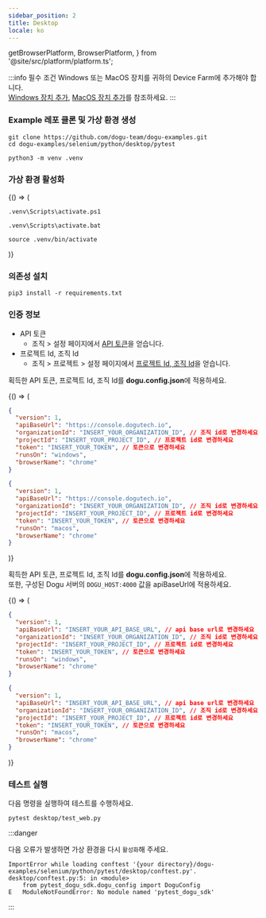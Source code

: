 ```yaml
---
sidebar_position: 2
title: Desktop
locale: ko
---
```


  getBrowserPlatform,
  BrowserPlatform,
} from '@site/src/platform/platform.ts';

:::info 필수 조건
Windows 또는 MacOS 장치를 귀하의 Device Farm에 추가해야 합니다.  
[Windows 장치 추가](/get-started/tutorials/device-farm/device/windows), [MacOS 장치 추가](/get-started/tutorials/device-farm/device/macos)를 참조하세요.
:::

### Example 레포 클론 및 가상 환경 생성

```shell
git clone https://github.com/dogu-team/dogu-examples.git
cd dogu-examples/selenium/python/desktop/pytest

python3 -m venv .venv
```

### 가상 환경 활성화

<BrowserOnly>
{() => (
<Tabs groupId="os" defaultValue={getBrowserPlatform('windows')}>
<TabItem value="windows" label="Windows Powershell" default>

```shell
.venv\Scripts\activate.ps1
```

</TabItem>
<TabItem value="windows-cmd" label="Windows Cmd">

```shell
.venv\Scripts\activate.bat
```

</TabItem>
<TabItem value="macos" label="MacOS/Linux">

```shell
source .venv/bin/activate
```

</TabItem>
</Tabs>
)}
</BrowserOnly>

### 의존성 설치

```shell
pip3 install -r requirements.txt
```

<Tabs groupId="target" defaultValue="chrome" queryString>
<TabItem value="chrome" label="Chrome">

### 인증 정보

- API 토큰
  - 조직 > 설정 페이지에서 [API 토큰](/management/organization/settings#api-token)을 얻습니다.
- 프로젝트 Id, 조직 Id
  - 조직 > 프로젝트 > 설정 페이지에서 [프로젝트 Id, 조직 Id](/management/project/settings#project-id)을 얻습니다.

<Tabs groupId="service" defaultValue="cloud" queryString>
<TabItem value="cloud" label="Cloud" default>

획득한 API 토큰, 프로젝트 Id, 조직 Id를 **dogu.config.json**에 적용하세요.

<BrowserOnly>
{() => (
<Tabs groupId="os" defaultValue={getBrowserPlatform('windows')}>
<TabItem value="windows" label="Windows" default>

```json
{
  "version": 1,
  "apiBaseUrl": "https://console.dogutech.io",
  "organizationId": "INSERT_YOUR_ORGANIZATION_ID", // 조직 id로 변경하세요
  "projectId": "INSERT_YOUR_PROJECT_ID", // 프로젝트 id로 변경하세요
  "token": "INSERT_YOUR_TOKEN", // 토큰으로 변경하세요
  "runsOn": "windows",
  "browserName": "chrome"
}
```

</TabItem>
<TabItem value="macos" label="MacOS">

```json
{
  "version": 1,
  "apiBaseUrl": "https://console.dogutech.io",
  "organizationId": "INSERT_YOUR_ORGANIZATION_ID", // 조직 id로 변경하세요
  "projectId": "INSERT_YOUR_PROJECT_ID", // 프로젝트 id로 변경하세요
  "token": "INSERT_YOUR_TOKEN", // 토큰으로 변경하세요
  "runsOn": "macos",
  "browserName": "chrome"
}
```

</TabItem>
</Tabs>
)}
</BrowserOnly>

</TabItem>
    
<TabItem value="self-hosted" label="Self-Hosted">

획득한 API 토큰, 프로젝트 Id, 조직 Id를 **dogu.config.json**에 적용하세요.  
또한, 구성된 Dogu 서버의 `DOGU_HOST:4000` 값을 apiBaseUrl에 적용하세요.

<BrowserOnly>
{() => (
<Tabs groupId="os" defaultValue={getBrowserPlatform('windows')}>
<TabItem value="windows" label="Windows" default>

```json
{
  "version": 1,
  "apiBaseUrl": "INSERT_YOUR_API_BASE_URL", // api base url로 변경하세요
  "organizationId": "INSERT_YOUR_ORGANIZATION_ID", // 조직 id로 변경하세요
  "projectId": "INSERT_YOUR_PROJECT_ID", // 프로젝트 id로 변경하세요
  "token": "INSERT_YOUR_TOKEN", // 토큰으로 변경하세요
  "runsOn": "windows",
  "browserName": "chrome"
}
```

</TabItem>
<TabItem value="macos" label="MacOS">

```json
{
  "version": 1,
  "apiBaseUrl": "INSERT_YOUR_API_BASE_URL", // api base url로 변경하세요
  "organizationId": "INSERT_YOUR_ORGANIZATION_ID", // 조직 id로 변경하세요
  "projectId": "INSERT_YOUR_PROJECT_ID", // 프로젝트 id로 변경하세요
  "token": "INSERT_YOUR_TOKEN", // 토큰으로 변경하세요
  "runsOn": "macos",
  "browserName": "chrome"
}
```

</TabItem>
</Tabs>
)}
</BrowserOnly>

</TabItem>
</Tabs>

### 테스트 실행

다음 명령을 실행하여 테스트를 수행하세요.

```
pytest desktop/test_web.py
```

</TabItem>
</Tabs>

:::danger

다음 오류가 발생하면 가상 환경을 다시 `활성화`해 주세요.

```shell
ImportError while loading conftest '{your directory}/dogu-examples/selenium/python/pytest/desktop/conftest.py'.
desktop/conftest.py:5: in <module>
    from pytest_dogu_sdk.dogu_config import DoguConfig
E   ModuleNotFoundError: No module named 'pytest_dogu_sdk'
```

:::
